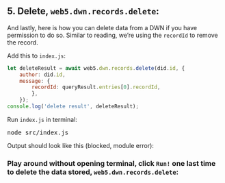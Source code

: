 ## 5. Delete, `web5.dwn.records.delete`:

And lastly, here is how you can delete data from a DWN if you have permission to do so. Similar to reading, we’re using the `recordId` to remove the record.

Add this to `index.js`:
```js
let deleteResult = await web5.dwn.records.delete(did.id, {
    author: did.id,
    message: {
        recordId: queryResult.entries[0].recordId,
        },
    });
console.log('delete result', deleteResult);
```

Run `index.js` in terminal:
<pre>node src/index.js</pre>

Output should look like this (blocked, module error):

### Play around without opening terminal, click `Run!` one last time to delete the data stored, `web5.dwn.records.delete`:
